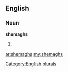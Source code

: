 ==English==

===Noun===
'''shemaghs'''

# {{plural of|[[shemagh]]}}

[[Category:English plurals]]

[[ar:shemaghs]]
[[my:shemaghs]]
